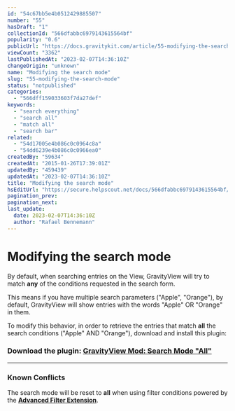 ```yaml
---
id: "54c67bb5e4b0512429885507"
number: "55"
hasDraft: "1"
collectionId: "566dfabbc6979143615564bf"
popularity: "0.6"
publicUrl: "https://docs.gravitykit.com/article/55-modifying-the-search-mode"
viewCount: "3362"
lastPublishedAt: "2023-02-07T14:36:10Z"
changeOrigin: "unknown"
name: "Modifying the search mode"
slug: "55-modifying-the-search-mode"
status: "notpublished"
categories: 
  - "566dff159033603f7da27def"
keywords: 
  - "search everything"
  - "search all"
  - "match all"
  - "search bar"
related: 
  - "54d17005e4b086c0c0964c8a"
  - "54dd6239e4b086c0c0966ea0"
createdBy: "59634"
createdAt: "2015-01-26T17:39:01Z"
updatedBy: "459439"
updatedAt: "2023-02-07T14:36:10Z"
title: "Modifying the search mode"
hsEditUrl: "https://secure.helpscout.net/docs/566dfabbc6979143615564bf/article/54c67bb5e4b0512429885507"
pagination_prev: 
pagination_next: 
last_update:
  date: 2023-02-07T14:36:10Z
  author: "Rafael Bennemann"
---
```


# Modifying the search mode

By default, when searching entries on the View, GravityView will try to match **any** of the conditions requested in the search form.

This means if you have multiple search parameters ("Apple", "Orange"), by default, GravityView will show entries with the words "Apple" OR "Orange" in them.

To modify this behavior, in order to retrieve the entries that match  **all** the search conditions ("Apple" AND "Orange"), download and install this plugin:

### Download the plugin: [GravityView Mod: Search Mode "All"](https://github.com/katzwebservices/gv-snippets/archive/addon/2643-search-mode-all.zip)[](https://github.com/katzwebservices/gv-snippets/archive/addon/2643-search-mode-all.zip)

---

### Known Conflicts

The search mode will be reset to **all** when using filter conditions powered by the **[Advanced Filter Extension](https://www.gravitykit.com/extensions/advanced-filter/)**.